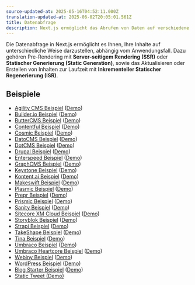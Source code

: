 ```yaml
---
source-updated-at: 2025-05-16T04:52:11.000Z
translation-updated-at: 2025-06-02T20:05:01.561Z
title: Datenabfrage
description: Next.js ermöglicht das Abrufen von Daten auf verschiedene Arten, mit Pre-Rendering, Server-seitigem Rendering oder statischer Seiten-Generierung sowie inkrementeller statischer Regenerierung. Erfahren Sie, wie Sie Ihre Anwendungsdaten in Next.js verwalten.
---
```


Die Datenabfrage in Next.js ermöglicht es Ihnen, Ihre Inhalte auf unterschiedliche Weise darzustellen, abhängig vom Anwendungsfall. Dazu gehören Pre-Rendering mit **Server-seitigem Rendering (SSR)** oder **Statischer Generierung (Static Generation)**, sowie das Aktualisieren oder Erstellen von Inhalten zur Laufzeit mit **Inkrementeller Statischer Regenerierung (ISR)**.

## Beispiele

- [Agility CMS Beispiel](https://github.com/vercel/next.js/tree/canary/examples/cms-agilitycms) ([Demo](https://next-blog-agilitycms.vercel.app/))
- [Builder.io Beispiel](https://github.com/vercel/next.js/tree/canary/examples/cms-builder-io) ([Demo](https://cms-builder-io.vercel.app/))
- [ButterCMS Beispiel](https://github.com/vercel/next.js/tree/canary/examples/cms-buttercms) ([Demo](https://next-blog-buttercms.vercel.app/))
- [Contentful Beispiel](https://github.com/vercel/next.js/tree/canary/examples/cms-contentful) ([Demo](https://app-router-contentful.vercel.app/))
- [Cosmic Beispiel](https://github.com/vercel/next.js/tree/canary/examples/cms-cosmic) ([Demo](https://next-blog-cosmic.vercel.app/))
- [DatoCMS Beispiel](https://github.com/vercel/next.js/tree/canary/examples/cms-datocms) ([Demo](https://next-blog-datocms.vercel.app/))
- [DotCMS Beispiel](https://github.com/vercel/next.js/tree/canary/examples/cms-dotcms) ([Demo](https://nextjs-dotcms-blog.vercel.app/))
- [Drupal Beispiel](https://github.com/vercel/next.js/tree/canary/examples/cms-drupal) ([Demo](https://cms-drupal.vercel.app/))
- [Enterspeed Beispiel](https://github.com/vercel/next.js/tree/canary/examples/cms-enterspeed) ([Demo](https://next-blog-demo.enterspeed.com/))
- [GraphCMS Beispiel](https://github.com/vercel/next.js/tree/canary/examples/cms-graphcms) ([Demo](https://next-blog-graphcms.vercel.app/))
- [Keystone Beispiel](https://github.com/vercel/next.js/tree/canary/examples/cms-keystonejs-embedded) ([Demo](https://nextjs-keystone-demo.vercel.app/))
- [Kontent.ai Beispiel](https://github.com/vercel/next.js/tree/canary/examples/cms-kontent-ai) ([Demo](https://next-blog-kontent-ai.vercel.app/))
- [Makeswift Beispiel](https://github.com/vercel/next.js/tree/canary/examples/cms-makeswift) ([Demo](https://nextjs-makeswift-example.vercel.app/))
- [Plasmic Beispiel](https://github.com/vercel/next.js/tree/canary/examples/cms-plasmic) ([Demo](https://nextjs-plasmic-example.vercel.app/))
- [Prepr Beispiel](https://github.com/vercel/next.js/tree/canary/examples/cms-prepr) ([Demo](https://next-blog-prepr.vercel.app/))
- [Prismic Beispiel](https://github.com/vercel/next.js/tree/canary/examples/cms-prismic) ([Demo](https://next-blog-prismic.vercel.app/))
- [Sanity Beispiel](https://github.com/vercel/next.js/tree/canary/examples/cms-sanity) ([Demo](https://next-blog.sanity.build/))
- [Sitecore XM Cloud Beispiel](https://github.com/vercel/next.js/tree/canary/examples/cms-sitecore-xmcloud) ([Demo](https://vercel-sitecore-xmcloud-demo.vercel.app/))
- [Storyblok Beispiel](https://github.com/vercel/next.js/tree/canary/examples/cms-storyblok) ([Demo](https://next-blog-storyblok.vercel.app/))
- [Strapi Beispiel](https://github.com/vercel/next.js/tree/canary/examples/cms-strapi) ([Demo](https://next-blog-strapi.vercel.app/))
- [TakeShape Beispiel](https://github.com/vercel/next.js/tree/canary/examples/cms-takeshape) ([Demo](https://next-blog-takeshape.vercel.app/))
- [Tina Beispiel](https://github.com/vercel/next.js/tree/canary/examples/cms-tina) ([Demo](https://cms-tina-example.vercel.app/))
- [Umbraco Beispiel](https://github.com/vercel/next.js/tree/canary/examples/cms-umbraco) ([Demo](https://nextjs-umbraco-sample-blog.vercel.app/))
- [Umbraco Heartcore Beispiel](https://github.com/vercel/next.js/tree/canary/examples/cms-umbraco-heartcore) ([Demo](https://next-blog-umbraco-heartcore.vercel.app/))
- [Webiny Beispiel](https://github.com/vercel/next.js/tree/canary/examples/cms-webiny) ([Demo](https://webiny-headlesscms-nextjs-example.vercel.app/))
- [WordPress Beispiel](https://github.com/vercel/next.js/tree/canary/examples/cms-wordpress) ([Demo](https://next-blog-wordpress.vercel.app/))
- [Blog Starter Beispiel](https://github.com/vercel/next.js/tree/canary/examples/blog-starter) ([Demo](https://next-blog-starter.vercel.app/))
- [Static Tweet (Demo)](https://react-tweet.vercel.app/)